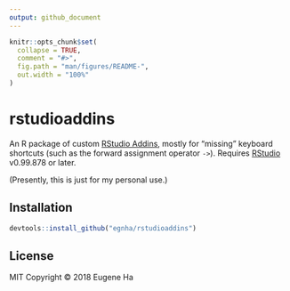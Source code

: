```yaml
---
output: github_document
---
```


<!-- README.md is generated from README.Rmd. Please edit that file -->

```r
knitr::opts_chunk$set(
  collapse = TRUE,
  comment = "#>",
  fig.path = "man/figures/README-",
  out.width = "100%"
)
```

# rstudioaddins

An R package of custom
[RStudio Addins](https://rstudio.github.io/rstudioaddins/), mostly for
"missing" keyboard shortcuts (such as the forward assignment operator `->`).
Requires [RStudio](https://www.rstudio.com/products/rstudio/) v0.99.878 or
later.

(Presently, this is just for my personal use.)

## Installation

```r
devtools::install_github("egnha/rstudioaddins")
```

## License

MIT Copyright © 2018 Eugene Ha
